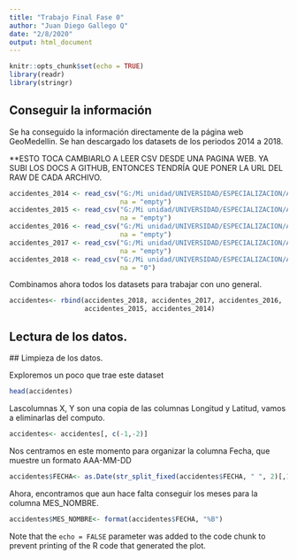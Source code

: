 ```yaml
---
title: "Trabajo Final Fase 0"
author: "Juan Diego Gallego Q"
date: "2/8/2020"
output: html_document
---
```


```r
knitr::opts_chunk$set(echo = TRUE)
library(readr)
library(stringr)
```

## Conseguir la información

Se ha conseguido la información directamente de la página web GeoMedellin. Se han descargado los datasets de los periodos 2014 a 2018. 

**ESTO TOCA CAMBIARLO A LEER CSV DESDE UNA PAGINA WEB. YA SUBI LOS DOCS A GITHUB, ENTONCES TENDRÍA QUE PONER LA URL DEL RAW DE CADA ARCHIVO. 

```r
accidentes_2014 <- read_csv("G:/Mi unidad/UNIVERSIDAD/ESPECIALIZACION/Analítica Predictiva/TRABAJO/trabajo_predictiva/Accidentalidad_georreferenciada_2014.csv", 
                            na = "empty")
accidentes_2015 <- read_csv("G:/Mi unidad/UNIVERSIDAD/ESPECIALIZACION/Analítica Predictiva/TRABAJO/trabajo_predictiva/Accidentalidad_georreferenciada_2015.csv", 
                            na = "empty")
accidentes_2016 <- read_csv("G:/Mi unidad/UNIVERSIDAD/ESPECIALIZACION/Analítica Predictiva/TRABAJO/trabajo_predictiva/Accidentalidad_georreferenciada_2016.csv",
                            na = "empty")
accidentes_2017 <- read_csv("G:/Mi unidad/UNIVERSIDAD/ESPECIALIZACION/Analítica Predictiva/TRABAJO/trabajo_predictiva/Accidentalidad_georreferenciada_2017.csv", 
                            na = "empty")
accidentes_2018 <- read_csv("G:/Mi unidad/UNIVERSIDAD/ESPECIALIZACION/Analítica Predictiva/TRABAJO/trabajo_predictiva/Accidentalidad_georreferenciada_2018.csv", 
                            na = "0")
```

Combinamos ahora todos los datasets para trabajar con uno general. 

```r
accidentes<- rbind(accidentes_2018, accidentes_2017, accidentes_2016,
                   accidentes_2015, accidentes_2014)
```


## Lectura de los datos.

  ## Limpieza de los datos.

Exploremos un poco que trae este dataset

```r
head(accidentes)
```

Lascolumnas X, Y son una copia de las columnas Longitud y Latitud, vamos a eliminarlas del computo.

```r
accidentes<- accidentes[, c(-1,-2)]
```

Nos centramos en este momento para organizar la columna Fecha, que muestre un formato AAA-MM-DD 

```r
accidentes$FECHA<- as.Date(str_split_fixed(accidentes$FECHA, " ", 2)[,1])
```

Ahora, encontramos que aun hace falta conseguir los meses para la columna MES_NOMBRE. 

```r
accidentes$MES_NOMBRE<- format(accidentes$FECHA, "%B")
```



Note that the `echo = FALSE` parameter was added to the code chunk to prevent printing of the R code that generated the plot.
